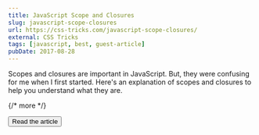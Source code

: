```yaml
---
title: JavaScript Scope and Closures
slug: javascript-scope-closures
url: https://css-tricks.com/javascript-scope-closures/
external: CSS Tricks
tags: [javascript, best, guest-article]
pubDate: 2017-08-28
---
```


Scopes and closures are important in JavaScript. But, they were confusing for me when I first started. Here's an explanation of scopes and closures to help you understand what they are.

{/* more */}

<Button href={frontmatter.url}>Read the article</Button>
